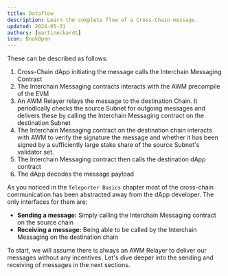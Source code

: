 ```yaml
---
title: Dataflow
description: Learn the complete flow of a Cross-Chain message.
updated: 2024-05-31
authors: [martineckardt]
icon: BookOpen
---
```


These can be described as follows:
1. Cross-Chain dApp initiating the message calls the Interchain Messaging Contract
2. The Interchain Messaging contracts interacts with the AWM precompile of the EVM
3. An AWM Relayer relays the message to the destination Chain. It periodically checks the source Subnet for outgoing messages and delivers these by calling the Interchain Messaging contract on the destination Subnet
4. The Interchain Messaging contract on the destination chain interacts with AWM to verify the signature the message and whether it has been signed by a sufficiently large stake share of the source Subnet's validator set.
5. The Interchain Messaging contract then calls the destination dApp contract 
6. The dApp decodes the message payload

As you noticed in the `Teleporter Basics` chapter most of the cross-chain communication has been abstracted away from the dApp developer. The only interfaces for them are:

- **Sending a message:** Simply calling the Interchain Messaging contract on the source chain
- **Receiving a message:** Being able to be called by the Interchain Messaging on the destination chain

To start, we will assume there is always an AWM Relayer to deliver our messages without any incentives. Let's dive deeper into the sending and receiving of messages in the next sections.
